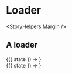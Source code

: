 

<Meta title="Components|Loaders" />

# Loader

<StoryHelpers.Margin />

## A loader

<Story name="Loader">
  <div>
    <div>
      <StoryHelpers.StateCtrl label="Toggle Loader">
        {({ state }) => <Loader show={state} />}
      </StoryHelpers.StateCtrl>
    </div>
    <StoryHelpers.Margin />
    <div>
      <StoryHelpers.StateCtrl label="Toggle Fullscreen Loader">
        {({ state }) => <Loader fullScreen show={state} />}
      </StoryHelpers.StateCtrl>
    </div>
  </div>
</Story>

<Props of={Loader} />
